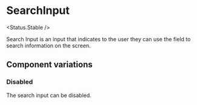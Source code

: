 
# SearchInput

<Status.Stable />

Search Input is an input that indicates to the user they can use the field
to search information on the screen.

<Story id="forms-input-searchinput--base" />

<Props of={SearchInput} />

## Component variations

### Disabled

The search input can be disabled.

<Story id="forms-input-searchinput--disabled" />
